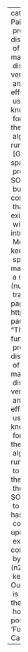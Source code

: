 ---
categories:
- data structures and algorithms
description: "The All-Pairs Shortest Paths (APSP) problem is one of the fundamental\
  \ problems in theoretical computer science. It asks to compute the distance matrix\
  \ of a given n-vertex graph. We revisit the classical problem of maintaining the\
  \ distance matrix under a \\emph{fully-dynamic} setting undergoing vertex insertions\
  \ and deletions with a fast \\emph{worst-case} running time and efficient space\
  \ usage.\r\nAlthough amortized algorithm with O~(n2) update-time has been known\
  \ for nearly two decades [Demetrescu and Italiano, STOC 2003], the current best\
  \ algorithm for worst-case running time with efficient space usage runs is due to\
  \ [Gutenberg and Wulff-Nilsen, SODA 2020], which improves the space usage of the\
  \ previous algorithm due to [Abraham, Chechik, and Krinninger, SODA 2017] to O~(n2)\
  \ but fails to improve their running time of O~(n2+2/3). It has been conjectured\
  \ that no algorithm in O(n2.5\u2212\u03F5) worst-case update time exists. For graphs\
  \ without negative cycles, we meet this conjectured lower bound by introducing a\
  \ Monte Carlo algorithm running in randomized O~(n2.5) time while keeping the O~(n2)\
  \ space bound from the previous algorithm. Our improvement is made possible using\
  \ a novel multi-layer approach that exploits the gaps between hops (number of vertices\
  \ traversed) of paths."
execute:
  echo: false
format:
  html:
    df-print: paged
    toc: true
image: https://upload.wikimedia.org/wikipedia/commons/5/59/Empty.png
params:
  author_1:
    name: Xiao Mao
    url: null
  code_url: ''
  overview: "The All-Pairs Shortest Paths (APSP) problem is one of the fundamental\
    \ problems in theoretical computer science. It asks to compute the distance matrix\
    \ of a given n-vertex graph. We revisit the classical problem of maintaining the\
    \ distance matrix under a \\emph{fully-dynamic} setting undergoing vertex insertions\
    \ and deletions with a fast \\emph{worst-case} running time and efficient space\
    \ usage.\r\nAlthough amortized algorithm with O~(n2) update-time has been known\
    \ for nearly two decades [Demetrescu and Italiano, STOC 2003], the current best\
    \ algorithm for worst-case running time with efficient space usage runs is due\
    \ to [Gutenberg and Wulff-Nilsen, SODA 2020], which improves the space usage of\
    \ the previous algorithm due to [Abraham, Chechik, and Krinninger, SODA 2017]\
    \ to O~(n2) but fails to improve their running time of O~(n2+2/3). It has been\
    \ conjectured that no algorithm in O(n2.5\u2212\u03F5) worst-case update time\
    \ exists. For graphs without negative cycles, we meet this conjectured lower bound\
    \ by introducing a Monte Carlo algorithm running in randomized O~(n2.5) time while\
    \ keeping the O~(n2) space bound from the previous algorithm. Our improvement\
    \ is made possible using a novel multi-layer approach that exploits the gaps between\
    \ hops (number of vertices traversed) of paths."
  pdf_url: ''
  poster_url: ''
  scholar_url: ''
  slides_url: ''
  supplement_url: ''
title: 'Fully-Dynamic All-Pairs Shortest Paths: Likely Optimal Worst-Case Update Time'

---